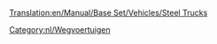 [[Translation:en/Manual/Base Set/Vehicles/Steel Trucks]]

{{nl/Wegvoertuig|name     = Balogh Staaltruck
  |img      = Balogh_Steel_Truck.png
  |price    = £4.592 (€9.184)
  |speed    = 30 mph (48 km/h)
  |annual   = £421 (€842)
  |designed = 1936
  |life     = 15
  |capacity = 15 ton staal
}}
{{nl/Wegvoertuig|name     = Uhl Staaltruck
  |img      = Uhl_Steel_Truck.png
  |price    = £5.535 (€11.070) 
  |speed    = 55 mph (88 km/h)
  |annual   = £787 (€1.574)
  |designed = 1978
  |life     = 15
  |capacity = 18 ton staal
}}
{{nl/Wegvoertuig|name     = Kelling Staaltruck
  |img      = Kelling_Steel_Truck.png
  |price    = £5.945 (€11.890) 
  |speed    = 70 mph (112 km/h)
  |annual   = £1.125 (€2.250)
  |designed = 2007
  |life     = 15
  |capacity = 20 ton staal
}}

[[Category:nl/Wegvoertuigen]]